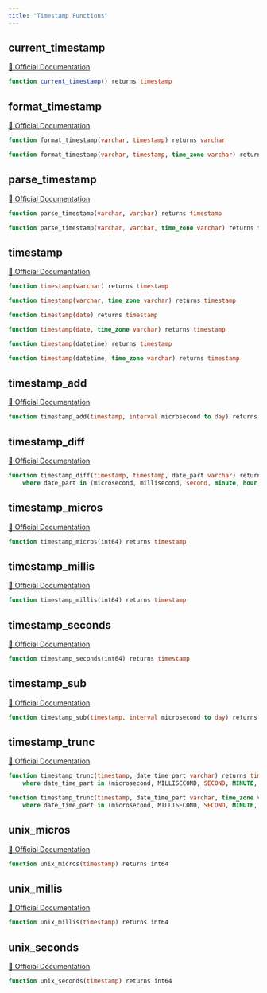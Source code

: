 ```yaml
---
title: "Timestamp Functions"
---
```


## current_timestamp
[🔗 Official Documentation](#https://cloud.google.com/bigquery/docs/reference/standard-sql/timestamp_functions#current_timestamp)

```sql
function current_timestamp() returns timestamp
```


## format_timestamp
[🔗 Official Documentation](#https://cloud.google.com/bigquery/docs/reference/standard-sql/timestamp_functions#format_timestamp)

```sql
function format_timestamp(varchar, timestamp) returns varchar
```


```sql
function format_timestamp(varchar, timestamp, time_zone varchar) returns varchar
```


## parse_timestamp
[🔗 Official Documentation](#https://cloud.google.com/bigquery/docs/reference/standard-sql/timestamp_functions#parse_timestamp)

```sql
function parse_timestamp(varchar, varchar) returns timestamp
```


```sql
function parse_timestamp(varchar, varchar, time_zone varchar) returns timestamp
```


## timestamp
[🔗 Official Documentation](#https://cloud.google.com/bigquery/docs/reference/standard-sql/timestamp_functions#timestamp)

```sql
function timestamp(varchar) returns timestamp
```


```sql
function timestamp(varchar, time_zone varchar) returns timestamp
```


```sql
function timestamp(date) returns timestamp
```


```sql
function timestamp(date, time_zone varchar) returns timestamp
```


```sql
function timestamp(datetime) returns timestamp
```


```sql
function timestamp(datetime, time_zone varchar) returns timestamp
```


## timestamp_add
[🔗 Official Documentation](#https://cloud.google.com/bigquery/docs/reference/standard-sql/timestamp_functions#timestamp_add)

```sql
function timestamp_add(timestamp, interval microsecond to day) returns timestamp
```


## timestamp_diff
[🔗 Official Documentation](#https://cloud.google.com/bigquery/docs/reference/standard-sql/timestamp_functions#timestamp_diff)

```sql
function timestamp_diff(timestamp, timestamp, date_part varchar) returns bigint
	where date_part in (microsecond, millisecond, second, minute, hour, day, week, month, quarter, year)
```


## timestamp_micros
[🔗 Official Documentation](#https://cloud.google.com/bigquery/docs/reference/standard-sql/timestamp_functions#timestamp_micros)

```sql
function timestamp_micros(int64) returns timestamp
```


## timestamp_millis
[🔗 Official Documentation](#https://cloud.google.com/bigquery/docs/reference/standard-sql/timestamp_functions#timestamp_millis)

```sql
function timestamp_millis(int64) returns timestamp
```


## timestamp_seconds
[🔗 Official Documentation](#https://cloud.google.com/bigquery/docs/reference/standard-sql/timestamp_functions#timestamp_seconds)

```sql
function timestamp_seconds(int64) returns timestamp
```


## timestamp_sub
[🔗 Official Documentation](#https://cloud.google.com/bigquery/docs/reference/standard-sql/timestamp_functions#timestamp_sub)

```sql
function timestamp_sub(timestamp, interval microsecond to day) returns timestamp
```


## timestamp_trunc
[🔗 Official Documentation](#https://cloud.google.com/bigquery/docs/reference/standard-sql/timestamp_functions#timestamp_trunc)

```sql
function timestamp_trunc(timestamp, date_time_part varchar) returns timestamp
	where date_time_part in (microsecond, MILLISECOND, SECOND, MINUTE, HOUR, DAY, WEEK, week(monday), WEEK(TUESDAY), WEEK(WEDNESDAY), WEEK(THURSDAY), WEEK(FRIDAY), WEEK(SATURDAY), WEEK(SUNDAY), ISOWEEK, MONTH, QUARTER, YEAR, ISOYEAR)
```


```sql
function timestamp_trunc(timestamp, date_time_part varchar, time_zone varchar) returns timestamp
	where date_time_part in (microsecond, MILLISECOND, SECOND, MINUTE, HOUR, DAY, WEEK, WEEK(MONDAY), WEEK(TUESDAY), WEEK(WEDNESDAY), WEEK(THURSDAY), WEEK(FRIDAY), WEEK(SATURDAY), WEEK(SUNDAY), ISOWEEK, MONTH, QUARTER, YEAR, ISOYEAR)
```


## unix_micros
[🔗 Official Documentation](#https://cloud.google.com/bigquery/docs/reference/standard-sql/timestamp_functions#unix_micros)

```sql
function unix_micros(timestamp) returns int64
```


## unix_millis
[🔗 Official Documentation](#https://cloud.google.com/bigquery/docs/reference/standard-sql/timestamp_functions#unix_millis)

```sql
function unix_millis(timestamp) returns int64
```


## unix_seconds
[🔗 Official Documentation](#https://cloud.google.com/bigquery/docs/reference/standard-sql/timestamp_functions#unix_seconds)

```sql
function unix_seconds(timestamp) returns int64
```




